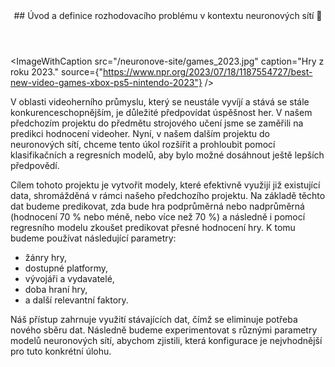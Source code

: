 
<article id="uvod">
  <header style={{marginBottom: "1rem"}}>
    ## Úvod a definice rozhodovacího problému v kontextu neuronových sítí 🎯
  </header>

<ImageWithCaption
  src="/neuronove-site/games_2023.jpg"
  caption="Hry z roku 2023."
  source={"https://www.npr.org/2023/07/18/1187554727/best-new-video-games-xbox-ps5-nintendo-2023"}
/>

V oblasti videoherního průmyslu, který se neustále vyvíjí a stává se stále konkurenceschopnějším, je důležité předpovídat úspěšnost her. V našem předchozím projektu do předmětu strojového učení jsme se zaměřili na predikci hodnocení videoher. Nyní, v našem dalším projektu do neuronových sítí, chceme tento úkol rozšířit a prohloubit pomocí klasifikačních a regresních modelů, aby bylo možné dosáhnout ještě lepších předpovědí.

Cílem tohoto projektu je vytvořit modely, které efektivně využijí již existující data, shromážděná v rámci našeho předchozího projektu. Na základě těchto dat budeme predikovat, zda bude hra podprůměrná nebo nadprůměrná (hodnocení 70 % nebo méně, nebo více než 70 %) a následně i pomocí regresního modelu zkoušet predikovat přesné hodnocení hry. K tomu budeme používat následující parametry:

- žánry hry,
- dostupné platformy,
- vývojáři a vydavatelé,
- doba hraní hry,
- a další relevantní faktory.

Náš přístup zahrnuje využití stávajících dat, čímž se eliminuje potřeba nového sběru dat. Následně budeme experimentovat s různými parametry modelů neuronových sítí, abychom zjistili, která konfigurace je nejvhodnější pro tuto konkrétní úlohu.

</article>
